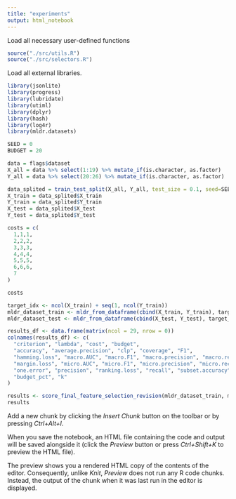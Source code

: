 ```yaml
---
title: "experiments"
output: html_notebook
---
```


Load all necessary user-defined functions

```r
source("./src/utils.R")
source("./src/selectors.R")
```

Load all external libraries.
```r
library(jsonlite)
library(progress)
library(lubridate)
library(utiml)
library(dplyr)
library(hash)
library(log4r)
library(mldr.datasets)
```

```r
SEED = 0
BUDGET = 20
```


```r
data = flags$dataset
X_all = data %>% select(1:19) %>% mutate_if(is.character, as.factor)
Y_all = data %>% select(20:26) %>% mutate_if(is.character, as.factor)

data_splited = train_test_split(X_all, Y_all, test_size = 0.1, seed=SEED)
X_train = data_splited$X_train
Y_train = data_splited$Y_train
X_test = data_splited$X_test
Y_test = data_splited$Y_test

costs = c(
  1,1,1,
  2,2,2,
  3,3,3,
  4,4,4,
  5,5,5,
  6,6,6,
  7
)
```

```r
costs
```

```r
target_idx <- ncol(X_train) + seq(1, ncol(Y_train))
mldr_dataset_train <- mldr_from_dataframe(cbind(X_train, Y_train), target_idx)
mldr_dataset_test <- mldr_from_dataframe(cbind(X_test, Y_test), target_idx)
```

```r
results_df <- data.frame(matrix(ncol = 29, nrow = 0))
colnames(results_df) <- c(
  "criterion", "lambda", "cost", "budget", 
  "accuracy", "average.precision", "clp", "coverage", "F1", 
  "hamming.loss", "macro.AUC", "macro.F1", "macro.precision", "macro.recall", 
  "margin.loss", "micro.AUC", "micro.F1", "micro.precision", "micro.recall", "mlp", 
  "one.error", "precision", "ranking.loss", "recall", "subset.accuracy", "wlp", "selection_type", 
  "budget_pct", "k"
)
```

```r
results <- score_final_feature_selection_revision(mldr_dataset_train, mldr_dataset_test, costs, BUDGET)
results
```

Add a new chunk by clicking the *Insert Chunk* button on the toolbar or by pressing *Ctrl+Alt+I*.

When you save the notebook, an HTML file containing the code and output will be saved alongside it (click the *Preview* button or press *Ctrl+Shift+K* to preview the HTML file).

The preview shows you a rendered HTML copy of the contents of the editor. Consequently, unlike *Knit*, *Preview* does not run any R code chunks. Instead, the output of the chunk when it was last run in the editor is displayed.
